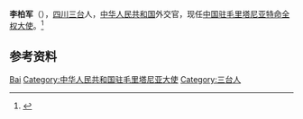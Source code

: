 '''李柏军'''（{{bd|1964年|3月||}}），[[四川|四川]][[三台县|三台]]人，[[中华人民共和国|中华人民共和国]]外交官，现任[[中国驻毛里塔尼亚大使列表|中国驻毛里塔尼亚特命全权大使]]。<ref>{{Cite web|title=李柏军大使简历|url=http://mr.china-embassy.org/chn/sgxx/dshjl/t1864095.htm|accessdate=2021-03-28|work=中华人民共和国驻毛里塔尼亚大使馆|archive-date=2021-04-07|archive-url=https://web.archive.org/web/20210407092023/http://mr.china-embassy.org/chn/sgxx/dshjl/t1864095.htm|dead-url=no}}</ref>

== 参考资料 ==
{{reflist}}

{{start box}}
{{s-dip}}
{{succession box|[[张建国_(外交官)|张建国]]|现任|[[中国驻毛里塔尼亚大使列表|中华人民共和国驻毛里塔尼亚大使]]|2021年3月－}}
{{end box}}

{{Authority control}}
{{DEFAULTSORT:Li李}}
[[Category:李姓|Bai]]
[[Category:中华人民共和国驻毛里塔尼亚大使|Category:中华人民共和国驻毛里塔尼亚大使]]
[[Category:三台人|Category:三台人]]
